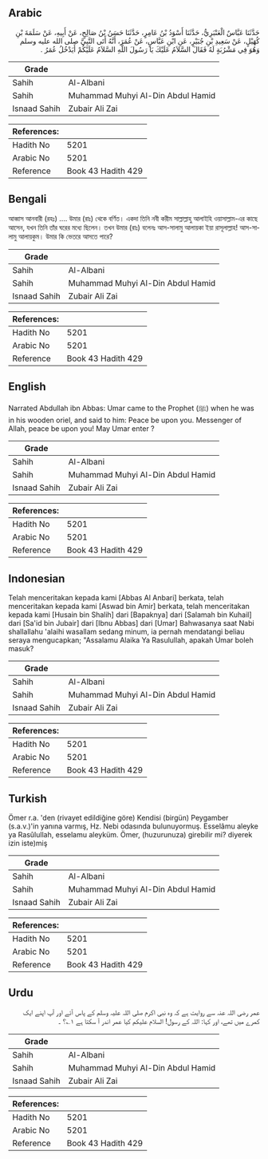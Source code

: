 ## Arabic


<div dir="rtl" lang="ar" style={{fontSize:'larger',backgroundColor:'#f8f9fa',padding:20}}>
حَدَّثَنَا عَبَّاسٌ الْعَنْبَرِيُّ، حَدَّثَنَا أَسْوَدُ بْنُ عَامِرٍ، حَدَّثَنَا حَسَنُ بْنُ صَالِحٍ، عَنْ أَبِيهِ، عَنْ سَلَمَةَ بْنِ كُهَيْلٍ، عَنْ سَعِيدِ بْنِ جُبَيْرٍ، عَنِ ابْنِ عَبَّاسٍ، عَنْ عُمَرَ، أَنَّهُ أَتَى النَّبِيَّ صلى الله عليه وسلم وَهُوَ فِي مَشْرُبَةٍ لَهُ فَقَالَ السَّلاَمُ عَلَيْكَ يَا رَسُولَ اللَّهِ السَّلاَمُ عَلَيْكُمْ أَيَدْخُلُ عُمَرُ ‏.‏
</div>
<div style={{backgroundColor:'#f8f9fa',padding:20, marginBottom: 10}}><table> <thead> <tr> <th>Grade</th> <th></th> </tr> </thead> <tbody> <tr><td>Sahih</td><td>Al-Albani</td></tr><tr><td>Sahih</td><td>Muhammad Muhyi Al-Din Abdul Hamid</td></tr><tr><td>Isnaad Sahih</td><td>Zubair Ali Zai</td></tr></tbody></table><table> <thead> <tr> <th>References:</th> <th></th> </tr> </thead> <tbody><tr><td>Hadith No</td><td>5201</td></tr><tr><td>Arabic No</td><td>5201</td></tr><tr><td>Reference</td><td>Book 43 Hadith 429</td></tr></tbody></table></div>

## Bengali


<div dir="ltr" lang="bn" style={{fontSize:'larger',backgroundColor:'#f8f9fa',padding:20}}>
আব্বাস আনবারী (রহঃ) .... উমার (রাঃ) থেকে বর্ণিত। একদা তিনি নবী করীম সাল্লাল্লাহু আলাইহি ওয়াসাল্লাম-এর কাছে আসেন, যখন তিনি তাঁর ঘরের মধ্যে ছিলেন। তখন উমার (রাঃ) বলেনঃ আস-সালামু আলায়কা ইয়া রাসূলাল্লাহ! আস-সালামু আলায়কুম। উমার কি ভেতরে আসতে পারে?
</div>
<div style={{backgroundColor:'#f8f9fa',padding:20, marginBottom: 10}}><table> <thead> <tr> <th>Grade</th> <th></th> </tr> </thead> <tbody> <tr><td>Sahih</td><td>Al-Albani</td></tr><tr><td>Sahih</td><td>Muhammad Muhyi Al-Din Abdul Hamid</td></tr><tr><td>Isnaad Sahih</td><td>Zubair Ali Zai</td></tr></tbody></table><table> <thead> <tr> <th>References:</th> <th></th> </tr> </thead> <tbody><tr><td>Hadith No</td><td>5201</td></tr><tr><td>Arabic No</td><td>5201</td></tr><tr><td>Reference</td><td>Book 43 Hadith 429</td></tr></tbody></table></div>

## English


<div dir="ltr" lang="en" style={{fontSize:'larger',backgroundColor:'#f8f9fa',padding:20}}>
Narrated Abdullah ibn Abbas: Umar came to the Prophet (ﷺ) when he was in his wooden oriel, and said to him: Peace be upon you. Messenger of Allah, peace be upon you! May Umar enter ?
</div>
<div style={{backgroundColor:'#f8f9fa',padding:20, marginBottom: 10}}><table> <thead> <tr> <th>Grade</th> <th></th> </tr> </thead> <tbody> <tr><td>Sahih</td><td>Al-Albani</td></tr><tr><td>Sahih</td><td>Muhammad Muhyi Al-Din Abdul Hamid</td></tr><tr><td>Isnaad Sahih</td><td>Zubair Ali Zai</td></tr></tbody></table><table> <thead> <tr> <th>References:</th> <th></th> </tr> </thead> <tbody><tr><td>Hadith No</td><td>5201</td></tr><tr><td>Arabic No</td><td>5201</td></tr><tr><td>Reference</td><td>Book 43 Hadith 429</td></tr></tbody></table></div>

## Indonesian


<div dir="ltr" lang="id" style={{fontSize:'larger',backgroundColor:'#f8f9fa',padding:20}}>
Telah menceritakan kepada kami [Abbas Al Anbari] berkata, telah menceritakan kepada kami [Aswad bin Amir] berkata, telah menceritakan kepada kami [Husain bin Shalih] dari [Bapaknya] dari [Salamah bin Kuhail] dari [Sa'id bin Jubair] dari [Ibnu Abbas] dari [Umar] Bahwasanya saat Nabi shallallahu 'alaihi wasallam sedang minum, ia pernah mendatangi beliau seraya mengucapkan; "Assalamu Alaika Ya Rasulullah, apakah Umar boleh masuk?
</div>
<div style={{backgroundColor:'#f8f9fa',padding:20, marginBottom: 10}}><table> <thead> <tr> <th>Grade</th> <th></th> </tr> </thead> <tbody> <tr><td>Sahih</td><td>Al-Albani</td></tr><tr><td>Sahih</td><td>Muhammad Muhyi Al-Din Abdul Hamid</td></tr><tr><td>Isnaad Sahih</td><td>Zubair Ali Zai</td></tr></tbody></table><table> <thead> <tr> <th>References:</th> <th></th> </tr> </thead> <tbody><tr><td>Hadith No</td><td>5201</td></tr><tr><td>Arabic No</td><td>5201</td></tr><tr><td>Reference</td><td>Book 43 Hadith 429</td></tr></tbody></table></div>

## Turkish


<div dir="ltr" lang="tr" style={{fontSize:'larger',backgroundColor:'#f8f9fa',padding:20}}>
Ömer r.a. 'den (rivayet edildiğine göre) Kendisi (birgün) Peygamber (s.a.v.)'in yanına varmış, Hz. Nebi odasında bulunuyormuş. Esselâmu aleyke ya Rasûlullah, esselamu aleyküm. Ömer, (huzurunuza) girebilir mi? diyerek izin iste)miş
</div>
<div style={{backgroundColor:'#f8f9fa',padding:20, marginBottom: 10}}><table> <thead> <tr> <th>Grade</th> <th></th> </tr> </thead> <tbody> <tr><td>Sahih</td><td>Al-Albani</td></tr><tr><td>Sahih</td><td>Muhammad Muhyi Al-Din Abdul Hamid</td></tr><tr><td>Isnaad Sahih</td><td>Zubair Ali Zai</td></tr></tbody></table><table> <thead> <tr> <th>References:</th> <th></th> </tr> </thead> <tbody><tr><td>Hadith No</td><td>5201</td></tr><tr><td>Arabic No</td><td>5201</td></tr><tr><td>Reference</td><td>Book 43 Hadith 429</td></tr></tbody></table></div>

## Urdu


<div dir="rtl" lang="ur" style={{fontSize:'larger',backgroundColor:'#f8f9fa',padding:20}}>
عمر رضی اللہ عنہ سے روایت ہے کہ وہ نبی اکرم صلی اللہ علیہ وسلم کے پاس آئے اور آپ اپنے ایک کمرے میں تھے، اور کہا: اللہ کے رسول! السلام عليكم کیا عمر اندر آ سکتا ہے ۱؎؟ ۔
</div>
<div style={{backgroundColor:'#f8f9fa',padding:20, marginBottom: 10}}><table> <thead> <tr> <th>Grade</th> <th></th> </tr> </thead> <tbody> <tr><td>Sahih</td><td>Al-Albani</td></tr><tr><td>Sahih</td><td>Muhammad Muhyi Al-Din Abdul Hamid</td></tr><tr><td>Isnaad Sahih</td><td>Zubair Ali Zai</td></tr></tbody></table><table> <thead> <tr> <th>References:</th> <th></th> </tr> </thead> <tbody><tr><td>Hadith No</td><td>5201</td></tr><tr><td>Arabic No</td><td>5201</td></tr><tr><td>Reference</td><td>Book 43 Hadith 429</td></tr></tbody></table></div>